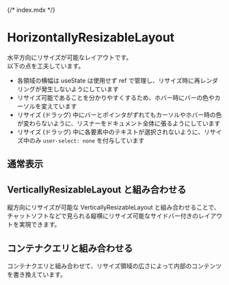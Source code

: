 {/* index.mdx */}


<Meta of={HorizontallyResizableLayoutStories} />

# HorizontallyResizableLayout

水平方向にリサイズが可能なレイアウトです。 <br />
以下の点を工夫しています。

- 各領域の横幅は useState は使用せず ref で管理し、リサイズ時に再レンダリングが発生しないようにしています
- リサイズ可能であることを分かりやすくするため、ホバー時にバーの色やカーソルを変えています
- リサイズ (ドラッグ) 中にバーとポインタがずれてもカーソルやホバー時の色が変わらないように、リスナーをドキュメント全体に張るようにしています
- リサイズ (ドラッグ) 中に各要素中のテキストが選択されないように、リサイズ中のみ `user-select: none` を付与しています

## 通常表示

<Canvas of={HorizontallyResizableLayoutStories.Default} />

## VerticallyResizableLayout と組み合わせる

縦方向にリサイズが可能な VerticallyResizableLayout と組み合わせることで、チャットソフトなどで見られる縦横にリサイズ可能なサイドバー付きのレイアウトを実現できます。

<Canvas of={HorizontallyResizableLayoutStories.WithVerticallyResizableSidebar} />

## コンテナクエリと組み合わせる

コンテナクエリと組み合わせて、リサイズ領域の広さによって内部のコンテンツを書き換えています。

<Canvas of={HorizontallyResizableLayoutStories.WithContainerQuery} />
